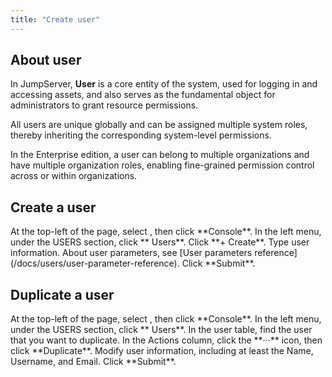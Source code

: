 ```yaml
---
title: "Create user"
---
```


## About user

In JumpServer, **User** is a core entity of the system, used for logging in and accessing assets, and also serves as the fundamental object for administrators to grant resource permissions. 

All users are unique globally and can be assigned multiple system roles, thereby inheriting the corresponding system-level permissions. 

In the Enterprise edition, a user can belong to multiple organizations and have multiple organization roles, enabling fine-grained permission control across or within organizations.

## Create a user

<Steps>

<Step>
At the top-left of the page, select <Icon icon="bars" />, then click <Icon icon="desktop" /> **Console**.
</Step>

<Step>
In the left menu, under the USERS section, click **<Icon icon="user" /> Users**.
</Step>

<Step>
Click **+ Create**.
</Step>

<Step>
Type user information. About user parameters, see [User parameters reference](/docs/users/user-parameter-reference).
</Step>

<Step>
Click **Submit**.
</Step>

</Steps>

## Duplicate a user

<Steps>

<Step>
At the top-left of the page, select <Icon icon="bars" />, then click <Icon icon="desktop" /> **Console**.
</Step>

<Step>
In the left menu, under the USERS section, click **<Icon icon="user" /> Users**.
</Step>

<Step>
In the user table, find the user that you want to duplicate.
</Step>

<Step>
In the Actions column, click the **···** icon, then click **Duplicate**.
</Step>

<Step>
Modify user information, including at least the Name, Username, and Email.
</Step>

<Step>
Click **Submit**.
</Step>

</Steps>